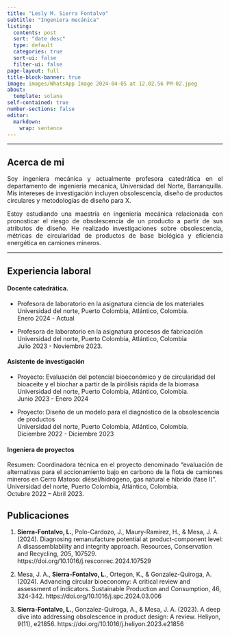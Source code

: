 ```yaml
---
title: "Lesly M. Sierra Fontalvo"
subtitle: "Ingeniera mecánica"
listing:
  contents: post
  sort: "date desc"
  type: default
  categories: true
  sort-ui: false
  filter-ui: false
page-layout: full
title-block-banner: true
image: images/WhatsApp Image 2024-04-05 at 12.02.56 PM-02.jpeg
about:
  template: solana
self-contained: true
number-sections: false
editor: 
  markdown: 
    wrap: sentence
---
```


------------------------------------------------------------------------

## Acerca de mi

::: {style="text-align: justify"}
Soy ingeniera mecánica y actualmente profesora catedrática en el departamento de ingeniería mecánica, Universidad del Norte, Barranquilla.
Mis intereses de investigación incluyen obsolescencia, diseño de productos circulares y metodologías de diseño para X.

Estoy estudiando una maestría en ingeniería mecánica relacionada con pronosticar el riesgo de obsolescencia de un producto a partir de sus atributos de diseño.
He realizado investigaciones sobre obsolescencia, métricas de circularidad de productos de base biológica y eficiencia energética en camiones mineros.
:::

------------------------------------------------------------------------

## Experiencia laboral

#### Docente catedrática.

-   Profesora de laboratorio en la asignatura ciencia de los materiales\
    Universidad del norte, Puerto Colombia, Atlántico, Colombia.\
    Enero 2024 - Actual

-   Profesora de laboratorio en la asignatura procesos de fabricación\
    Universidad del norte, Puerto Colombia, Atlántico, Colombia\
    Julio 2023 - Noviembre 2023.

#### Asistente de investigación

-   Proyecto: Evaluación del potencial bioeconómico y de circularidad del bioaceite y el biochar a partir de la pirólisis rápida de la biomasa\
    Universidad del norte, Puerto Colombia, Atlántico, Colombia.\
    Junio 2023 - Enero 2024

-   Proyecto: Diseño de un modelo para el diagnóstico de la obsolescencia de productos\
    Universidad del norte, Puerto Colombia, Atlántico, Colombia.\
    Diciembre 2022 - Diciembre 2023

#### Ingeniera de proyectos

::: {style="text-align: justify"}
Resumen: Coordinadora técnica en el proyecto denominado “evaluación de alternativas para el accionamiento bajo en carbono de la flota de camiones mineros en Cerro Matoso: diésel/hidrógeno, gas natural e hibrido (fase I)”.\
Universidad del norte, Puerto Colombia, Atlántico, Colombia.\
Octubre 2022 – Abril 2023.
:::

## Publicaciones

1.  **Sierra-Fontalvo, L.**, Polo-Cardozo, J., Maury-Ramírez, H., & Mesa, J. A.
    (2024).
    Diagnosing remanufacture potential at product-component level: A disassemblability and integrity approach.
    Resources, Conservation and Recycling, 205, 107529.
    https://doi.org/10.1016/j.resconrec.2024.107529

2.  Mesa, J. A., **Sierra-Fontalvo, L.**, Ortegon, K., & Gonzalez-Quiroga, A.
    (2024).
    Advancing circular bioeconomy: A critical review and assessment of indicators.
    Sustainable Production and Consumption, 46, 324-342.
    https://doi.org/10.1016/j.spc.2024.03.006

3.  **Sierra-Fontalvo, L.**, Gonzalez-Quiroga, A., & Mesa, J. A.
    (2023).
    A deep dive into addressing obsolescence in product design: A review.
    Heliyon, 9(11), e21856.
    https://doi.org/10.1016/j.heliyon.2023.e21856
